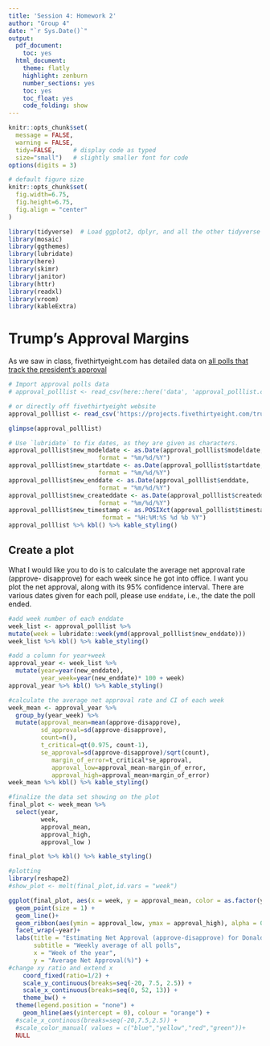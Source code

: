 ```yaml
---
title: 'Session 4: Homework 2'
author: "Group 4"
date: "`r Sys.Date()`"
output:
  pdf_document:
    toc: yes
  html_document:
    theme: flatly
    highlight: zenburn
    number_sections: yes
    toc: yes
    toc_float: yes
    code_folding: show
---
```



```r
knitr::opts_chunk$set(
  message = FALSE, 
  warning = FALSE, 
  tidy=FALSE,     # display code as typed
  size="small")   # slightly smaller font for code
options(digits = 3)

# default figure size
knitr::opts_chunk$set(
  fig.width=6.75, 
  fig.height=6.75,
  fig.align = "center"
)
```


```r
library(tidyverse)  # Load ggplot2, dplyr, and all the other tidyverse packages
library(mosaic)
library(ggthemes)
library(lubridate)
library(here)
library(skimr)
library(janitor)
library(httr)
library(readxl)
library(vroom)
library(kableExtra)
```



# Trump's Approval Margins

As we saw in class, fivethirtyeight.com has detailed data on [all polls that track the president's approval ](https://projects.fivethirtyeight.com/trump-approval-ratings)

```r

# Import approval polls data
# approval_polllist <- read_csv(here::here('data', 'approval_polllist.csv'))

# or directly off fivethirtyeight website
approval_polllist <- read_csv('https://projects.fivethirtyeight.com/trump-approval-data/approval_polllist.csv') 

glimpse(approval_polllist) 

```

```r

# Use `lubridate` to fix dates, as they are given as characters.
approval_polllist$new_modeldate <- as.Date(approval_polllist$modeldate,
                         format = "%m/%d/%Y")
approval_polllist$new_startdate <- as.Date(approval_polllist$startdate,
                         format = "%m/%d/%Y")
approval_polllist$new_enddate <- as.Date(approval_polllist$enddate,
                         format = "%m/%d/%Y")
approval_polllist$new_createddate <- as.Date(approval_polllist$createddate,
                         format = "%m/%d/%Y")
approval_polllist$new_timestamp <- as.POSIXct(approval_polllist$timestamp,
                          format = "%H:%M:%S %d %b %Y")
approval_polllist %>% kbl() %>% kable_styling()

```

## Create a plot

What I would like you to do is to calculate the average net approval rate (approve- disapprove) for each week since he got into office. I want you plot the net approval, along with its 95% confidence interval. There are various dates given for each poll, please use `enddate`, i.e., the date the poll ended.
```r

#add week number of each enddate
week_list <- approval_polllist %>%
mutate(week = lubridate::week(ymd(approval_polllist$new_enddate)))
week_list %>% kbl() %>% kable_styling()

#add a column for year+week
approval_year <- week_list %>% 
  mutate(year=year(new_enddate),
         year_week=year(new_enddate)* 100 + week)
approval_year %>% kbl() %>% kable_styling()

#calculate the average net approval rate and CI of each week 
week_mean <- approval_year %>% 
  group_by(year_week) %>% 
  mutate(approval_mean=mean(approve-disapprove), 
         sd_approval=sd(approve-disapprove),
         count=n(),
         t_critical=qt(0.975, count-1),
         se_approval=sd(approve-disapprove)/sqrt(count),
            margin_of_error=t_critical*se_approval,
            approval_low=approval_mean-margin_of_error,
            approval_high=approval_mean+margin_of_error)
week_mean %>% kbl() %>% kable_styling()

#finalize the data set showing on the plot
final_plot <- week_mean %>%
  select(year,
         week,
         approval_mean,
         approval_high,
         approval_low )

final_plot %>% kbl() %>% kable_styling()
```

```r

#plotting
library(reshape2)
#show_plot <- melt(final_plot,id.vars = "week")

ggplot(final_plot, aes(x = week, y = approval_mean, color = as.factor(year))) +
  geom_point(size = 1) +
  geom_line()+ 
  geom_ribbon(aes(ymin = approval_low, ymax = approval_high), alpha = 0.08)+
  facet_wrap(~year)+
  labs(title = "Estimating Net Approval (approve-disapprove) for Donald Trump", 
       subtitle = "Weekly average of all polls", 
       x = "Week of the year", 
       y = "Average Net Approval(%)") +
#change xy ratio and extend x
    coord_fixed(ratio=1/2) +
    scale_y_continuous(breaks=seq(-20, 7.5, 2.5)) +
    scale_x_continuous(breaks=seq(0, 52, 13)) +
    theme_bw() +
  theme(legend.position = "none") +
    geom_hline(aes(yintercept = 0), colour = "orange") +
  #scale_x_continous(breaks=seq(-20,7.5,2.5)) +
  #scale_color_manual( values = c("blue","yellow","red","green"))+
  NULL

```





